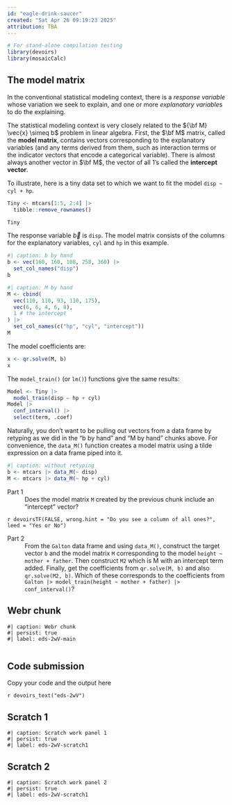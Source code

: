 ```yaml
---
id: "eagle-drink-saucer"
created: "Sat Apr 26 09:19:23 2025"
attribution: TBA
---
```


```r
# For stand-alone compilation testing
library(devoirs)
library(mosaicCalc)
```

::: {#exr-eagle-drink-saucer}
## The model matrix
In the conventional statistical modeling context, there is a *response variable* whose variation we seek to explain, and one or more *explanatory variable*s to do the explaining. 

The statistical modeling context is very closely related to the ${\bf M} \vec{x} \simeq b$ problem in linear algebra. First, the $\bf M$ matrix, called the **model matrix**, contains vectors corresponding to the explanatory variables (and any terms derived from them, such as interaction terms or the indicator vectors that encode a categorical variable). There is almost always another vector in $\bf M$, the vector of all 1's called the **intercept vector**.

To illustrate, here is a tiny data set to which we want to fit the model `disp ~ cyl + hp`.

```r
Tiny <- mtcars[1:5, 2:4] |> 
  tibble::remove_rownames()
```

```r
Tiny
```


The response variable $\vec{b}$ is `disp`. The model matrix consists of the columns for the explanatory variables, `cyl` and `hp` in this example.

```r
#| caption: b by hand
b <- vec(160, 160, 108, 258, 360) |>
  set_col_names("disp")
b
```
```r
#| caption: M by hand
M <- cbind(
  vec(110, 110, 93, 110, 175),
  vec(6, 6, 4, 6, 8),
  1 # the intercept
) |>
  set_col_names(c("hp", "cyl", "intercept"))
M
```

The model coefficients are:

```r
x <- qr.solve(M, b)
x
```

The `model_train()` (or `lm()`) functions give the same results:

```r
Model <- Tiny |> 
  model_train(disp ~ hp + cyl) 
Model |>  
  conf_interval() |>
  select(term, .coef)
```

Naturally, you don't want to be pulling out vectors from a data frame by retyping as we did in the "b by hand" and "M by hand" chunks above. For convenience, the `data_M()` function creates a model matrix using a tilde expression on a data frame piped into it.

```r
#| caption: without retyping
b <- mtcars |> data_M(~ disp)
M <- mtcars |> data_M(~ hp + cyl)
```

Part 1
: Does the model matrix `M` created by the previous chunk include an "intercept" vector?

`r devoirsTF(FALSE, wrong.hint = "Do you see a column of all ones?", leed = "Yes or No")`

Part 2
:  From the `Galton` data frame and using `data_M()`, construct the target vector `b` and the model matrix `M` corresponding to the model `height ~ mother + father`. Then construct `M2` which is M with an intercept term added. Finally, get the coefficients from `qr.solve(M, b)` and also `qr.solve(M2, b)`. Which of these corresponds to the coefficients from `Galton |> model_train(height ~ mother + father) |> conf_interval()`?


<!-- Start of rich webr chunk eds-2wV -->

::: {.panel-tabset page-layout=custom}
## Webr chunk
```webr-r
#| caption: Webr chunk
#| persist: true
#| label: eds-2wV-main


```

## Code submission
Copy your code and the output here

`r devoirs_text("eds-2wV")`


## Scratch 1
```webr-r
#| caption: Scratch work panel 1
#| persist: true
#| label: eds-2wV-scratch1
```

## Scratch 2
```webr-r
#| caption: Scratch work panel 2
#| persist: true
#| label: eds-2wV-scratch1
```
:::
<!-- end of enriched webr chunk eds-2wV -->





:::
 <!-- end of exr-eagle-drink-saucer -->
